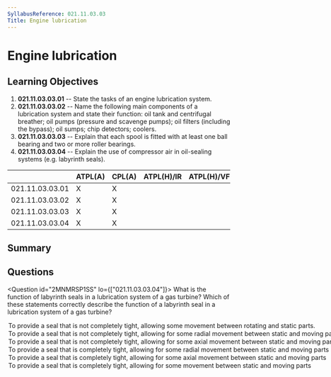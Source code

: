 ```yaml
---
SyllabusReference: 021.11.03.03
Title: Engine lubrication
---
```


# Engine lubrication

## Learning Objectives

1. **021.11.03.03.01** -- State the tasks of an engine lubrication system.
2. **021.11.03.03.02** -- Name the following main components of a lubrication
   system and state their function: oil tank and centrifugal breather; oil pumps
   (pressure and scavenge pumps); oil filters (including the bypass); oil sumps;
   chip detectors; coolers.
3. **021.11.03.03.03** -- Explain that each spool is fitted with at least one
   ball bearing and two or more roller bearings.
4. **021.11.03.03.04** -- Explain the use of compressor air in oil-sealing
   systems (e.g. labyrinth seals).

|                 | ATPL(A) | CPL(A) | ATPL(H)/IR | ATPL(H)/VFR | CPL(H) | IR  | CBIR(A) |
| --------------- | ------- | ------ | ---------- | ----------- | ------ | --- | ------- |
| 021.11.03.03.01 | X       | X      |            |             |        |     |         |
| 021.11.03.03.02 | X       | X      |            |             |        |     |         |
| 021.11.03.03.03 | X       | X      |            |             |        |     |         |
| 021.11.03.03.04 | X       | X      |            |             |        |     |         |

## Summary

## Questions

<Question id="2MNMRSP1SS" lo={["021.11.03.03.04"]}>
  <Text variant="oneCorrect">
    What is the function of labyrinth seals in a lubrication system of a gas
    turbine?
  </Text>
  <Text variant="oneTwo">
    Which of these statements correctly describe the function of a labyrinth
    seal in a lubrication system of a gas turbine?
  </Text>
  <Option key={1} subject={[[]]}>
    To provide a seal that is not completely tight, allowing some movement
    between rotating and static parts.
  </Option>
  <Option
    key={1}
    why="The movement the seal allows can be both radial and axial"
  >
    To provide a seal that is not completely tight, allowing for some radial
    movement between static and moving parts
  </Option>
  <Option
    key={1}
    why="The movement the seal allows can be both radial and axial"
  >
    To provide a seal that is not completely tight, allowing for some axial
    movement between static and moving parts
  </Option>
  <Option
    key={2}
    why="The main purpose of a labyrinth seal is to provide a seal that is NOT completely tight."
  >
    To provide a seal that is completely tight, allowing for some radial
    movement between static and moving parts
  </Option>
  <Option
    key={2}
    why="The main purpose of a labyrinth seal is to provide a seal that is NOT completely tight."
  >
    To provide a seal that is completely tight, allowing for some axial movement
    between static and moving parts
  </Option>
  <Option
    key={2}
    why="The main purpose of a labyrinth seal is to provide a seal that is NOT completely tight."
  >
    To provide a seal that is completely tight, allowing for some movement
    between static and moving parts
  </Option>
</Question>
